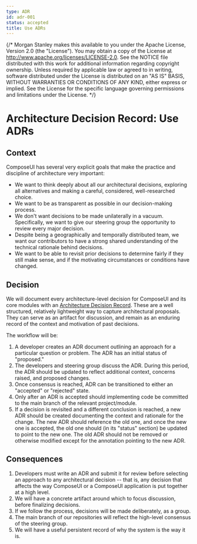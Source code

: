 ```yaml
---
type: ADR
id: adr-001
status: accepted
title: Use ADRs
---
```


{/* Morgan Stanley makes this available to you under the Apache License, Version 2.0 (the "License"). You may obtain a copy of the License at http://www.apache.org/licenses/LICENSE-2.0. See the NOTICE file distributed with this work for additional information regarding copyright ownership. Unless required by applicable law or agreed to in writing, software distributed under the License is distributed on an "AS IS" BASIS, WITHOUT WARRANTIES OR CONDITIONS OF ANY KIND, either express or implied. See the License for the specific language governing permissions and limitations under the License. */}

# Architecture Decision Record: Use ADRs

## Context

ComposeUI has several very explicit goals that make the practice and
discipline of architecture very important:

- We want to think deeply about all our architectural decisions,
  exploring all alternatives and making a careful, considered,
  well-researched choice.
- We want to be as transparent as possible in our decision-making
  process.
- We don't want decisions to be made unilaterally in a
  vacuum. Specifically, we want to give our steering group the
  opportunity to review every major decision.
- Despite being a geographically and temporally distributed team, we
  want our contributors to have a strong shared understanding of the
  technical rationale behind decisions.
- We want to be able to revisit prior decisions to determine fairly if
  they still make sense, and if the motivating circumstances or
  conditions have changed.

## Decision

We will document every architecture-level decision for ComposeUI and its
core modules with an
[Architecture Decision Record](http://thinkrelevance.com/blog/2011/11/15/documenting-architecture-decisions). These
are a well structured, relatively lightweight way to capture
architectural proposals. They can serve as an artifact for discussion,
and remain as an enduring record of the context and motivation of past
decisions.

The workflow will be:

1. A developer creates an ADR document outlining an approach for a
   particular question or problem. The ADR has an initial status of "proposed."
2. The developers and steering group discuss the ADR. During this
   period, the ADR should be updated to reflect additional context,
   concerns raised, and proposed changes.
3. Once consensus is reached, ADR can be transitioned to either an
   "accepted" or "rejected" state.
4. Only after an ADR is accepted should implementing code be committed
   to the main branch of the relevant project/module.
5. If a decision is revisited and a different conclusion is reached, a
   new ADR should be created documenting the context and rationale for
   the change. The new ADR should reference the old one, and once the
   new one is accepted, the old one should (in its "status" section)
   be updated to point to the new one. The old ADR should not be
   removed or otherwise modified except for the annotation pointing to
   the new ADR.

## Consequences

1. Developers must write an ADR and submit it for review before
   selecting an approach to any architectural decision -- that is, any
   decision that affects the way ComposeUI or a ComposeUI application is
   put together at a high level.
2. We will have a concrete artifact around which to focus discussion,
   before finalizing decisions.
3. If we follow the process, decisions will be made deliberately, as a group.
4. The main branch of our repositories will reflect the high-level
   consensus of the steering group.
5. We will have a useful persistent record of why the system is the way it is.
